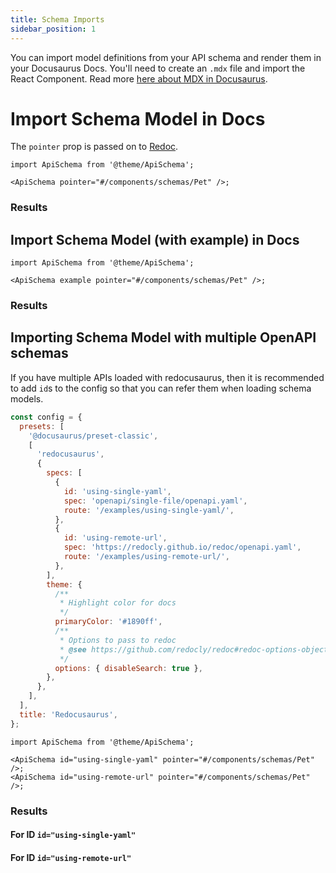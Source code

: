 ```yaml
---
title: Schema Imports
sidebar_position: 1
---
```



You can import model definitions from your API schema and render them in your Docusaurus Docs. You'll need to create an `.mdx` file and import the React Component. Read more [here about MDX in Docusaurus](https://docusaurus.io/docs/markdown-features/react).

# Import Schema Model in Docs

The `pointer` prop is passed on to [Redoc](https://redoc.ly/docs/resources/ref-guide/#pointer).

```tsx
import ApiSchema from '@theme/ApiSchema';

<ApiSchema pointer="#/components/schemas/Pet" />;
```

### Results

<ApiSchema pointer="#/components/schemas/Pet" />

## Import Schema Model (with example) in Docs

```tsx
import ApiSchema from '@theme/ApiSchema';

<ApiSchema example pointer="#/components/schemas/Pet" />;
```

### Results

<ApiSchema example pointer="#/components/schemas/Pet" />

## Importing Schema Model with multiple OpenAPI schemas

If you have multiple APIs loaded with redocusaurus, then it is recommended to add `id`s to the config so that you can refer them when loading schema models.

```js title="docusaurus.config.js"
const config = {
  presets: [
    '@docusaurus/preset-classic',
    [
      'redocusaurus',
      {
        specs: [
          {
            id: 'using-single-yaml',
            spec: 'openapi/single-file/openapi.yaml',
            route: '/examples/using-single-yaml/',
          },
          {
            id: 'using-remote-url',
            spec: 'https://redocly.github.io/redoc/openapi.yaml',
            route: '/examples/using-remote-url/',
          },
        ],
        theme: {
          /**
           * Highlight color for docs
           */
          primaryColor: '#1890ff',
          /**
           * Options to pass to redoc
           * @see https://github.com/redocly/redoc#redoc-options-object
           */
          options: { disableSearch: true },
        },
      },
    ],
  ],
  title: 'Redocusaurus',
};
```

```tsx
import ApiSchema from '@theme/ApiSchema';

<ApiSchema id="using-single-yaml" pointer="#/components/schemas/Pet" />;
<ApiSchema id="using-remote-url" pointer="#/components/schemas/Pet" />;
```

### Results

#### For ID `id="using-single-yaml"`

<ApiSchema id="using-single-yaml" pointer="#/components/schemas/Pet" />

#### For ID `id="using-remote-url"`

<ApiSchema id="using-remote-url" pointer="#/components/schemas/Pet" />
